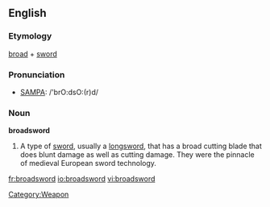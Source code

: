 ==English==
===Etymology===
[[broad]] + [[sword]]

===Pronunciation===
*[[Pronunciation guide|SAMPA]]: /'brO:dsO:(r)d/

===Noun===
'''broadsword'''

#A type of [[sword]], usually a [[longsword]], that has a broad cutting blade that does blunt damage as well as cutting damage.  They were the pinnacle of medieval European sword technology.

[[Category:Weapon]]

[[fr:broadsword]]
[[io:broadsword]]
[[vi:broadsword]]